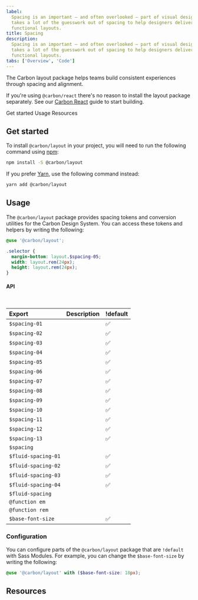 ```yaml
---
label:
  Spacing is an important — and often overlooked — part of visual design. Carbon
  takes a lot of the guesswork out of spacing to help designers deliver clear,
  functional layouts.
title: Spacing
description:
  Spacing is an important — and often overlooked — part of visual design. Carbon
  takes a lot of the guesswork out of spacing to help designers deliver clear,
  functional layouts.
tabs: ['Overview', 'Code']
---
```


<PageDescription>

The Carbon layout package helps teams build consistent experiences through
spacing and alignment.

</PageDescription>

<InlineNotification>

If you're using `@carbon/react` there's no reason to install the layout package
separately. See our [Carbon React](/developing/frameworks/react/) guide to start
building.

</InlineNotification>

<AnchorLinks>

<AnchorLink>Get started</AnchorLink>
<AnchorLink>Usage</AnchorLink>
<AnchorLink>Resources</AnchorLink>

</AnchorLinks>

## Get started

To install `@carbon/layout` in your project, you will need to run the following
command using [npm](https://www.npmjs.com/):

```bash
npm install -S @carbon/layout
```

If you prefer [Yarn](https://yarnpkg.com/en/), use the following command
instead:

```bash
yarn add @carbon/layout
```

## Usage

The `@carbon/layout` package provides spacing tokens and conversion utilities
for the Carbon Design System. You can access these tokens and helpers by writing
the following:

```scss
@use '@carbon/layout';

.selector {
  margin-bottom: layout.$spacing-05;
  width: layout.rem(24px);
  height: layout.rem(24px);
}
```

#### API

<br />

| Export              | Description | !default |
| :------------------ | :---------- | :------- |
| `$spacing-01`       |             | ✅       |
| `$spacing-02`       |             | ✅       |
| `$spacing-03`       |             | ✅       |
| `$spacing-04`       |             | ✅       |
| `$spacing-05`       |             | ✅       |
| `$spacing-06`       |             | ✅       |
| `$spacing-07`       |             | ✅       |
| `$spacing-08`       |             | ✅       |
| `$spacing-09`       |             | ✅       |
| `$spacing-10`       |             | ✅       |
| `$spacing-11`       |             | ✅       |
| `$spacing-12`       |             | ✅       |
| `$spacing-13`       |             | ✅       |
| `$spacing `         |             |          |
| `$fluid-spacing-01` |             | ✅       |
| `$fluid-spacing-02` |             | ✅       |
| `$fluid-spacing-03` |             | ✅       |
| `$fluid-spacing-04` |             | ✅       |
| `$fluid-spacing `   |             |          |
| `@function em`      |             |          |
| `@function rem`     |             |          |
| `$base-font-size`   |             | ✅       |

### Configuration

You can configure parts of the `@carbon/layout` package that are `!default` with
Sass Modules. For example, you can change the `$base-font-size` by writing the
following:

```scss
@use '@carbon/layout' with ($base-font-size: 18px);
```

## Resources

<Row className="resource-card-group">
  <Column colMd={4} colLg={4} noGutterSm>
    <ResourceCard
      subTitle="Carbon layout package"
      href="https://github.com/carbon-design-system/carbon/blob/v10/packages/layout"
    >

<MdxIcon name="bee" />

  </ResourceCard>
  </Column>
  <Column colMd={4} colLg={4} noGutterSm>
    <ResourceCard
      subTitle="Layout package demo"
      href="https://carbon-elements.netlify.app/layout/examples/preview/"
    >

<MdxIcon name="bee" />

  </ResourceCard>
  </Column>
</Row>
